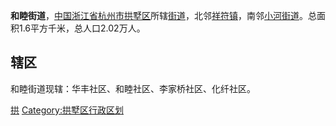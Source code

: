 {{中国乡级行政区
|景观照片文件名 = 
|景观照片描述 = 
|汉语拼音 = 
|其他语言 = 
|其他语言名称 = 
|旧称 = 
|地名出处 = 
|位置图文件名 = 
|位置图描述 = 
|自定义图片= 
|建置时间 = 
|政府驻地 = 
|毗邻 = 
|总面积 = 
|总人口 = 
|总人口年份 = 
|户籍人口 = 
|户籍人口年份 = 
|常住人口 = 
|常住人口年份 = 
|人口密度 = 
|GDP = 
|GDP年份 = 
|邮政编码 = 
|电话区号 = 571
|官方网站 = 
|网站名称 = 
|33/01/05/004/000}}
'''和睦街道'''，[[中国|中国]][[浙江省|浙江省]][[杭州市|杭州市]][[拱墅区|拱墅区]]所辖[[街道办事处|街道]]，北邻[[祥符镇|祥符镇]]，南邻[[小河街道|小河街道]]。总面积1.6平方千米，总人口2.02万人。

== 辖区 ==
和睦街道现辖：华丰社区、和睦社区、李家桥社区、化纤社区。

{{拱墅区行政区划}}

[[Category:杭州市街道_(行政区划)|拱]]
[[Category:拱墅区行政区划|Category:拱墅区行政区划]]